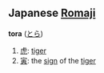 ==Japanese [[Romaji]]==
'''tora''' ([[とら]])

#[[虎]]: [[tiger]]
#[[寅]]: the [[sign]] of the [[tiger]]
